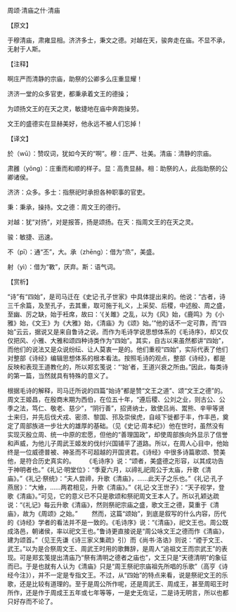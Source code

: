 

周颂·清庙之什·清庙

【原文】

于穆清庙，肃雍显相。济济多士，秉文之德。对越在天，骏奔走在庙。不显不承，无射于人斯。

【注释】

啊庄严而清静的宗庙，助祭的公卿多么庄重显耀！

济济一堂的众多官吏，都秉承着文王的德操；

为颂扬文王的在天之灵，敏捷地在庙中奔跑操劳。

文王的盛德实在显赫美好，他永远不被人们忘掉！

【译文】

於（wū）：赞叹词，犹如今天的“啊”。穆：庄严、壮美。清庙：清静的宗庙。

肃雝（yōng）：庄重而和顺的样子。显：高贵显赫。相：助祭的人，此指助祭的公卿诸侯。

济济：众多。多士：指祭祀时承担各种职事的官吏。

秉：秉承，操持。文之德：周文王的德行。

对越：犹“对扬”，对是报答，扬是颂扬。在天：指周文王的在天之灵。

骏：敏捷、迅速。

不（pī）：通“丕”，大。承（zhēng）：借为“烝”，美盛。

射（yì）：借为“斁”，厌弃。斯：语气词。

【赏析】

“诗”有“四始”，是司马迁在《史记·孔子世家》中具体提出来的。他说：“古者，诗三千余篇，及至孔子，去其重，取可施于礼义，上采契、后稷，中述殷、周之盛，至幽、厉之缺，始于衽席，故曰：‘《关雎》之乱，以为《风》始，《鹿鸣》为《小雅》始，《文王》为《大雅》始，《清庙》为《颂》始。’”他的话不一定可靠，而“四始”云云，据说又是来自鲁诗之说。而作为毛诗学说思想体系的《毛诗序》，却又仅仅把风、小雅、大雅和颂四种诗类作为“四始”。其实，自古以来虽然都讲“四始”，而他们的说法又是众说纷纭、让人莫衷一是的。他们重视“四始”，实际代表了他们对整部《诗经》编辑思想体系的根本看法。按照毛诗的观点，整部《诗经》，都是反映和表现王道教化的，所以郑玄笺说：“‘始’者，王道兴衰之所由。”因此，每类诗的第一篇，当然就具有特殊的意义了。

根据毛诗的解释，司马迁所说的四篇“始诗”都是赞“文王之道”、颂“文王之德”的。周文王姬昌，在殷商末期为西伯，在位五十年，“遵后稷、公刘之业，则古公、公季之法，笃仁、敬老、慈少”，“阴行善”，招贤纳士，致使吕尚、鬻熊、辛甲等贤士来归，并先后伐犬戎、密须、黎国、邘及崇侯虎，自岐下徙都于丰，作丰邑，奠定了周部族进一步壮大的雄厚的基础。（见《史记·周本纪》）他在世时，虽然没有实现灭殷立周、统一中原的宏愿，但他的“善理国政”，却使周部族向外显示了信誉和声威，为他儿子周武王姬发的伐纣兴国铺平了道路。所以，在周人心目中，他始终是一位威德普被、神圣而不可超越的开国贤君。《诗经》中很多诗篇歌颂、赞美他，是符合历史真实的。 　　《毛诗序》说：“颂者，美盛德之形容，以其成功告于神明者也。”《礼记·明堂位》：“季夏六月，以禘礼祀周公于太庙，升歌《清庙》。”《礼记·祭统》：“夫人尝禘，升歌《清庙》，……此天子之乐也。”《礼记·孔子燕居》：“大飨，……两君相见，升歌《清庙》。”《礼记·文王世子》：“天子视学，登歌《清庙》。”可见，它的意义已不只是歌颂和祭祀周文王本人了。所以孔颖达疏说：“《礼记》每云升歌《清庙》，然则祭祀宗庙之盛，歌文王之德，莫重于《清庙》，故为《周颂》之始。” 　　然而，这篇“颂始”，到底是叙写的什么内容，历代的《诗经》学者的看法并不是一致的。《毛诗序》说：“《清庙》，祀文王也。周公既成洛邑，朝诸侯，率以祀文王也。”鲁诗更直接说是“周公咏文王之德而作《清庙》，建为颂首。”（见王先谦《诗三家义集疏》引）而《尚书·洛诰》则说：“禋于文王、武王。”以为是合祭周文王、周武王时用的歌舞辞，是周人“追祖文王而宗武王”的表现。可是郑玄笺提出清庙乃“祭有清明之德者之庙也”，文王只是“天德清明”的象征而已。于是也就有人认为《清庙》只是“周王祭祀宗庙祖先所唱的乐歌”（高亨《诗经今注》），并不一定是专指文王。不过，从“四始”的特点来看，说是祭祀文王的乐歌，还是比较有道理的。至于是周公所作呢，还是周武王、周成王，甚至周昭王时所作，还是作于周成王五年或七年等等，一是史无佐证，二是诗无明言，所以也都只好存而不论了。

